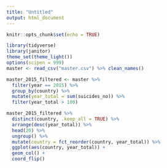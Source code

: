 ```yaml
---
title: "Untitled"
output: html_document
---
```


```r
knitr::opts_chunk$set(echo = TRUE)
```

```r
library(tidyverse)
library(janitor)
theme_set(theme_light())
options(scipen = 999)
master <- read_csv("master.csv") %>% clean_names()
```

```r
master_2015_filtered <- master %>% 
  filter(year == 2015) %>% 
  group_by(country) %>% 
  mutate(year_total = sum(suicides_no)) %>% 
  filter(year_total > 100) 

master_2015_filtered %>% 
  distinct(country, .keep_all = TRUE) %>% 
  arrange(desc(year_total)) %>%
  head(20) %>% 
  ungroup() %>% 
  mutate(country = fct_reorder(country, year_total)) %>% 
  ggplot(aes(country, year_total)) +
  geom_col() +
  coord_flip()
  
```

